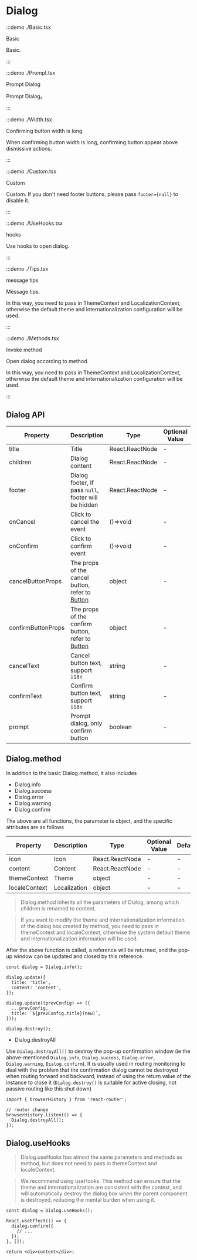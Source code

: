 # Dialog

:::demo ./Basic.tsx

Basic

Basic.

:::

:::demo ./Prompt.tsx

Prompt Dialog

Prompt Dialog。

:::

:::demo ./Width.tsx

Confirming button width is long

When confirming button width is long, confirming button appear above dismissive actions.

:::

:::demo ./Custom.tsx

Custom

Custom. If you don't need footer buttons, please pass `footer={null}` to disable it.

:::

:::demo ./UseHooks.tsx

hooks

Use hooks to open dialog.

:::

:::demo ./Tips.tsx

message tips

Message tips.

In this way, you need to pass in ThemeContext and LocalizationContext, otherwise the default theme and internationalization configuration will be used.

:::

:::demo ./Methods.tsx

Invoke method

Open dialog according to method.

In this way, you need to pass in ThemeContext and LocalizationContext, otherwise the default theme and internationalization configuration will be used.

:::

## Dialog API

| Property | Description | Type | Optional Value | Default | Require |
| --- | --- | --- | --- | --- | --- |
| title | Title | React.ReactNode | - | - | true |
| children | Dialog content | React.ReactNode | - | - | false |
| footer | Dialog footer, if pass `null`, footer will be hidden | React.ReactNode | - | - | false |
| onCancel | Click to cancel the event | ()=>void | - | - | false |
| onConfirm | Click to confirm event | ()=>void | - | - | false |
| cancelButtonProps | The props of the cancel button, refer to [Button](/Button) | object | - | - | false |
| confirmButtonProps | The props of the confirm button, refer to [Button](/Button) | object | - | - | false |
| cancelText | Cancel button text, support `i18n` | string | - | 取消 | false |
| confirmText | Confirm button text, support `i18n` | string | - | 确认 | false |
| prompt | Prompt dialog, only confirm button | boolean | - | - | false |

## Dialog.method

In addition to the basic Dialog.method, it also includes

- Dialog.info
- Dialog.success
- Dialog.error
- Dialog.warning
- Dialog.confirm

The above are all functions, the parameter is object, and the specific attributes are as follows

| Property      | Description  | Type            | Optional Value | Default | Require |
| ------------- | ------------ | --------------- | -------------- | ------- | ------- |
| icon          | Icon         | React.ReactNode | -              | -       | false   |
| content       | Content      | React.ReactNode | -              | -       | false   |
| themeContext  | Theme        | object          | -              | -       | false   |
| localeContext | Localization | object          | -              | -       | false   |

> Dialog.method inherits all the parameters of Dialog, among which children is renamed to content.

> If you want to modify the theme and internationalization information of the dialog box created by method, you need to pass in themeContext and localeContext, otherwise the system default theme and internationalization information will be used.

After the above function is called, a reference will be returned, and the pop-up window can be updated and closed by this reference.

```tsx
const dialog = Dialog.info();

dialog.update({
  title: 'title',
  content: 'content',
});

dialog.update((prevConfig) => ({
  ...prevConfig,
  title: `${prevConfig.title}(new)`,
}));

dialog.destroy();
```

- Dialog.destroyAll

Use `Dialog.destroyAll()` to destroy the pop-up confirmation window (ie the above-mentioned `Dialog.info`, `Dialog.success`, `Dialog.error`, `Dialog.warning`, `Dialog.confirm`). It is usually used in routing monitoring to deal with the problem that the confirmation dialog cannot be destroyed when routing forward and backward, instead of using the return value of the instance to close it (`Dialog.destroy()` is suitable for active closing, not passive routing like this shut down)

```tsx
import { browserHistory } from 'react-router';

// router change
browserHistory.listen(() => {
  Dialog.destroyAll();
});
```

## Dialog.useHooks

> Dialog.useHooks has almost the same parameters and methods as method, but does not need to pass in themeContext and localeContext.

> We recommend using useHooks. This method can ensure that the theme and internationalization are consistent with the context, and will automatically destroy the dialog box when the parent component is destroyed, reducing the mental burden when using it.

```tsx
const dialog = Dialog.useHooks();

React.useEffect(() => {
  dialog.confirm({
    // ...
  });
}, []);

return <div>content</div>;
```
